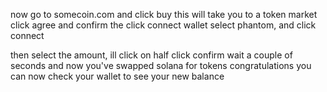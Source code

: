
<Meta title="Tutorials/One Minute/Buy From Market" />

now go to somecoin.com
and click buy 
this will take you to a token market
click agree and confirm
the click connect wallet
select phantom,
and click connect

then select the amount, ill click on half
click confirm
wait a couple of seconds
and now you've swapped solana for tokens
congratulations
you can now check your wallet to see your new balance 